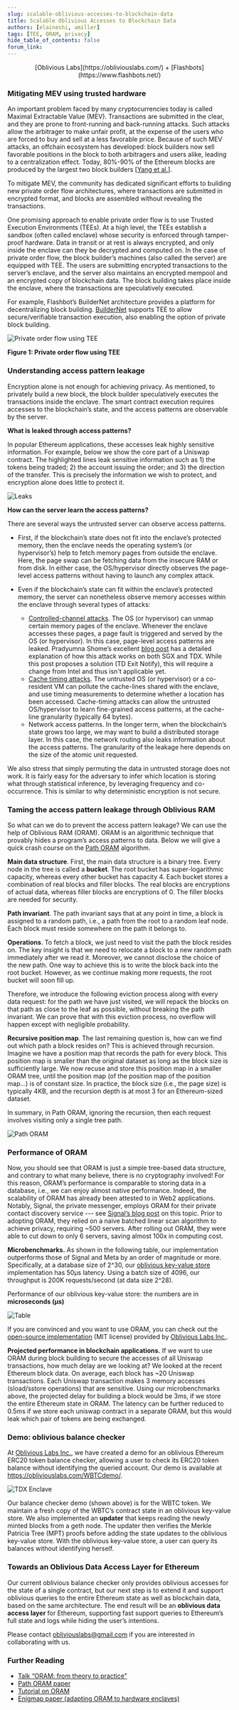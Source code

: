 ```yaml
---
slug: scalable-oblivious-accesses-to-blockchain-data
title: Scalable Oblivious Accesses to Blockchain Data
authors: [elaineshi, amiller]
tags: [TEE, ORAM, privacy]
hide_table_of_contents: false
forum_link: 
---
```

<div style="text-align: center;">[Oblivious Labs](https://obliviouslabs.com/) + [Flashbots](https://www.flashbots.net/)</div>

### Mitigating MEV using trusted hardware

An important problem faced by many cryptocurrencies today is called Maximal Extractable Value (MEV). Transactions are submitted in the clear, and they are prone to front-running and back-running attacks. Such attacks allow the arbitrager to make unfair profit, at the expense of the users who are forced to buy and sell at a less favorable price. Because of such MEV attacks, an offchain ecosystem has developed: block builders now sell favorable positions in the block to both arbitragers and users alike, leading to a centralization effect. Today, 80%-90% of the Ethereum blocks are produced by the largest two block builders [[Yang et al.](https://arxiv.org/pdf/2405.01329)].

<!--truncate-->

To mitigate MEV, the community has dedicated significant efforts to building new private order flow architectures, where transactions are submitted in encrypted format, and blocks are assembled without revealing the transactions.

One promising approach to enable private order flow is to use Trusted Execution Environments (TEEs). At a high level, the TEEs establish a sandbox (often called enclave) whose security is enforced through tamper-proof hardware. Data in transit or at rest is always encrypted, and only inside the enclave can they be decrypted and computed on. In the case of private order flow, the block builder’s machines (also called the server) are equipped with TEE.  The users are submitting encrypted transactions to the server’s enclave, and the server also maintains an encrypted mempool and an encrypted copy of blockchain data. The block building takes place inside the enclave, where the transactions are speculatively executed. 

For example, Flashbot’s BuilderNet architecture provides a platform for decentralizing block building. [BuilderNet](https://buildernet.org/) supports TEE to allow secure/verifiable transaction execution, also enabling the option of private block building. 

![Private order flow using TEE](/img/scalable_obl_1.png)

**Figure 1: Private order flow using TEE**

### Understanding access pattern leakage

Encryption alone is not enough for achieving privacy. As mentioned, to privately build a new block, the block builder speculatively executes the transactions inside the enclave. The smart contract execution requires accesses to the blockchain’s state, and the access patterns are observable by the server. 

**What is leaked through access patterns?**

In popular Ethereum applications, these accesses leak highly sensitive information.  For example, below we show the core part of a Uniswap contract. The highlighted lines leak sensitive information such as 1) the tokens being traded; 2) the account issuing the order; and 3) the direction of the transfer. This is precisely the information we wish to protect, and encryption alone does little to protect it.

![Leaks](/img/scalable_obl_2.png)

**How can the server learn the access patterns?**

There are several ways the untrusted server can observe access patterns. 

* First, if the blockchain’s state does not fit into the enclave’s protected memory, then the enclave needs the operating system’s (or hypervisor’s) help to fetch memory pages from outside the enclave. Here, the page swap can be fetching data from the insecure RAM or from disk. In either case, the OS/hypervisor directly observes the page-level access patterns without having to launch any complex attack. 

* Even if the blockchain’s state can fit within the enclave’s protected memory, the server can nonetheless observe memory accesses within the enclave through several types of attacks:
  * [Controlled-channel attacks](https://collective.flashbots.net/t/closing-the-intel-tdx-page-fault-side-channel-or-the-case-for-tdexit-notify/3775). The OS (or hypervisor) can unmap certain memory pages of the enclave. Whenever the enclave accesses these pages, a page fault is triggered and served by the OS (or hypervisor). In this case, page-level access patterns are leaked. Pradyumna Shome’s excellent [blog post](https://collective.flashbots.net/t/closing-the-intel-tdx-page-fault-side-channel-or-the-case-for-tdexit-notify/3775) has a detailed explanation of how this attack works on both SGX and TDX. While this post proposes a solution (TD Exit Notify), this will require a change from Intel and thus isn't applicable yet.
  * [Cache timing attacks](https://rist.tech.cornell.edu/papers/cloudsec.pdf). The untrusted OS (or hypervisor) or a co-resident VM can pollute the cache-lines shared with the enclave, and use timing measurements to determine whether a location has been accessed. Cache-timing attacks can allow the untrusted OS/hypervisor to learn fine-grained access patterns, at the cache-line granularity (typically 64 bytes).
  * Network access patterns. In the longer term, when the blockchain’s state grows too large, we may want to build a distributed storage layer. In this case, the network routing also leaks information about the access patterns. The granularity of the leakage here depends on the size of the atomic unit requested.

We also stress that simply permuting the data in untrusted storage does not work. It is fairly easy for the adversary to infer which location is storing what through statistical inference, by leveraging frequency and co-occurrence. This is similar to why deterministic encryption is not secure.

### Taming the access pattern leakage through Oblivious RAM

So what can we do to prevent the access pattern leakage? We can use the help of Oblivious RAM (ORAM).  ORAM is an algorithmic technique that provably hides a program’s access patterns to data.  Below we will give a quick crash course on the [Path ORAM](https://eprint.iacr.org/2013/280.pdf) algorithm.

**Main data structure**. First, the main data structure is a binary tree. Every node in the tree is called a **bucket**. The root bucket has super-logarithmic capacity, whereas every other bucket has capacity 4. Each bucket stores a combination of real blocks and filler blocks. The real blocks are encryptions of actual data, whereas filler blocks are encryptions of 0. The filler blocks are needed for security.

**Path invariant**. The path invariant says that at any point in time, a block is assigned to a random path, i.e., a path from the root to a random leaf node. Each block must reside somewhere on the path it belongs to.

**Operations**. To fetch a block, we just need to visit the path the block resides on. The key insight is that we need to relocate a block to a new random path immediately after we read it. Moreover, we cannot disclose the choice of the new path. One way to achieve this is to write the block back into the root bucket. However, as we continue making more requests, the root bucket will soon fill up.

Therefore, we introduce the following eviction process along with every data request: for the path we have just visited, we will repack the blocks on that path as close to the leaf as possible, without breaking the path invariant.  We can prove that with this eviction process, no overflow will happen except with negligible probability.

**Recursive position map**. The last remaining question is, how can we find out which path a block resides on? This is achieved through recursion. Imagine we have a position map that records the path for every block. This position map is smaller than the original dataset as long as the block size is sufficiently large. We now recuse and store this position map in a smaller ORAM tree, until the position map (of the position map of the position map…) is of constant size.  In practice, the block size (i.e., the page size) is typically 4KB, and the recursion depth is at most 3 for an Ethereum-sized dataset.

In summary, in Path ORAM, ignoring the recursion, then each request involves visiting only a single tree path.

![Path ORAM](/img/scalable_obl_3.png)

### Performance of ORAM

Now, you should see that ORAM is just a simple tree-based data structure, and contrary to what many believe, there is no cryptography involved! For this reason, ORAM’s performance is comparable to storing data in a database, i.e., we can enjoy almost native performance. Indeed, the scalability of ORAM has already been attested to in Web2 applications. Notably, Signal, the private messenger, employs ORAM for their private contact discovery service --- see [Signal’s blog post](https://signal.org/blog/building-faster-oram/) on this topic.  Prior to adopting ORAM, they relied on a naive batched linear scan algorithm to achieve privacy, requiring ~500 servers. After rolling out ORAM, they were able to cut down to only 6 servers, saving almost 100x in computing cost.

**Microbenchmarks.** As shown in the following table, our implementation outperforms those of Signal and Meta by an order of magnitude or more. Specifically, at a database size of 2^30, our [oblivious key-value store](https://github.com/obliviouslabs/oram) implementation has 50μs latency. Using a batch size of 4096, our throughput is 200K requests/second (at data size 2^28).

  Performance of our oblivious key-value store: the numbers are in **microseconds (μs)**

![Table](/img/scalable_obl_4.png)

If you are convinced and you want to use ORAM, you can check out the [open-source implementation](https://github.com/obliviouslabs/oram) (MIT license) provided by [Oblivious Labs Inc.](http://obliviouslabs.com).

**Projected performance in blockchain applications.** If we want to use ORAM during block building to secure the accesses of all Uniswap transactions, how much delay are we looking at? We looked at the recent Ethereum block data. On average, each block has ~20 Uniswap transactions. Each Uniswap transaction makes 3 memory accesses (sload/sstore operations) that are sensitive. Using our microbenchmarks above, the projected delay for building a block would be 3ms, if we store the entire Ethereum state in ORAM. The latency can be further reduced to 0.5ms if we store each uniswap contract in a separate ORAM, but this would leak which pair of tokens are being exchanged. 

### Demo: oblivious balance checker

At [Oblivious Labs Inc.](http://obliviouslabs.com), we have created a demo for an oblivious Ethereum ERC20 token balance checker, allowing a user to check its ERC20 token balance without identifying the queried account. Our demo is available at https://obliviouslabs.com/WBTCdemo/. 

![TDX Enclave](/img/scalable_obl_5.png)

Our balance checker demo (shown above) is for the WBTC token. We maintain a fresh copy of the WBTC’s contract state in an oblivious key-value store. We also implemented an **updater** that keeps reading the newly minted blocks from a geth node. The updater then verifies the Merkle Patricia Tree (MPT) proofs before adding the state updates to the oblivious key-value store. With the oblivious key-value store, a user can query its balances without identifying herself.

### Towards an Oblivious Data Access Layer for Ethereum

Our current oblivious balance checker only provides oblivious accesses for the state of a single contract, but our next step is to extend it and support oblivious queries to the entire Ethereum state as well as blockchain data, based on the same architecture. The end result will be an **oblivious data access layer** for Ethereum, supporting fast support queries to Ethereum’s full state and logs while hiding the user’s intentions. 

Please contact [obliviouslabs@gmail.com](mailto:obliviouslabs@gmail.com) if you are interested in collaborating with us. 


### Further Reading

* [Talk “ORAM: from theory to practice”](https://www.youtube.com/watch?v=NcSiqtmHaJk)
* [Path ORAM paper](http://elaineshi.com/docs/pathoram.pdf)
* [Tutorial on ORAM](https://pathoram.jimdofree.com/app/download/11534798849/AppliedCrypto-ORAM.pdf)
* [Enigmap paper (adapting ORAM to hardware enclaves)](https://eprint.iacr.org/2022/1083)
